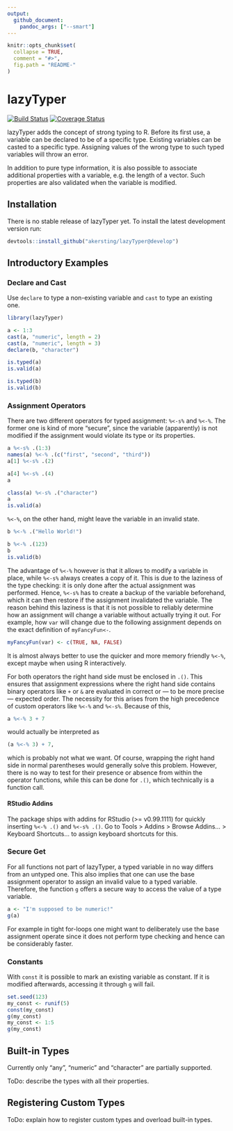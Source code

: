 ```yaml
---
output: 
  github_document: 
    pandoc_args: ["--smart"]
---
```


```r
knitr::opts_chunk$set(
  collapse = TRUE,
  comment = "#>",
  fig.path = "README-"
)
```

# lazyTyper

[![Build Status](https://travis-ci.org/akersting/lazyTyper.svg?branch=develop)](https://travis-ci.org/akersting/lazyTyper)
[![Coverage Status](https://codecov.io/github/akersting/lazyTyper/coverage.svg?branch=develop)](https://codecov.io/github/akersting/lazyTyper)

lazyTyper adds the concept of strong typing to R. Before its first use, a
variable can be declared to be of a specific type. Existing variables can be 
casted to a specific type. Assigning values of the wrong type to such typed
variables will throw an error.

In addition to pure type information, it is also possible to associate
additional properties with a variable, e.g. the length of a vector. Such
properties are also validated when the variable is modified.

## Installation
There is no stable release of lazyTyper yet. To install the latest development
version run:
```r
devtools::install_github("akersting/lazyTyper@develop")
```

## Introductory Examples

### Declare and Cast
Use `declare` to type a non-existing variable and `cast` to type an existing one.
```r
library(lazyTyper)

a <- 1:3
cast(a, "numeric", length = 2)
cast(a, "numeric", length = 3)
declare(b, "character")

is.typed(a)
is.valid(a)

is.typed(b)
is.valid(b)
```

### Assignment Operators
There are two different operators for typed assignment: `%<-s%` and `%<-%`. The
former one is kind of more "secure", since the variable (apparently) is not
modified if the assignment would violate its type or its properties.
```r
a %<-s% .(1:3)
names(a) %<-% .(c("first", "second", "third"))
a[1] %<-s% .(2)

a[4] %<-s% .(4)
a

class(a) %<-s% .("character")
a
is.valid(a)
```

`%<-%`, on the other hand, might leave the variable in an invalid state.
```r
b %<-% .("Hello World!")

b %<-% .(123)
b
is.valid(b)
```

The advantage of `%<-%` however is that it allows to modify a variable in place,
while `%<-s%` always creates a copy of it. This is due to the laziness of the
type checking: it is only done after the actual assignment was performed. Hence,
`%<-s%` has to create a backup of the variable beforehand, which it can then
restore if the assignment invalidated the variable. The reason behind this 
laziness is that it is not possible to reliably determine how an assignment
will change a variable without actually trying it out. For example, how `var` 
will change due to the following assignment depends on the exact definition of
`myFancyFun<-`.
```r
myFancyFun(var) <- c(TRUE, NA, FALSE)
```

It is almost always better to use the quicker and more memory friendly `%<-%`,
except maybe when using R interactively.

For both operators the right hand side must be enclosed in `.()`. This ensures
that assignment expressions where the right hand side contains binary operators 
like `+` or `&` are evaluated in correct or --- to be more precise --- expected
order. The necessity for this arises from the high precedence of custom 
operators like `%<-%` and `%<-s%`. Because of this,
```r
a %<-% 3 + 7
```
would actually be interpreted as
```r
(a %<-% 3) + 7,
```
which is probably not what we want. Of course, wrapping the right hand side in
normal parentheses would generally solve this problem. However, there is no way
to test for their presence or absence from within the operator functions, while
this can be done for `.()`, which technically is a function call.

#### RStudio Addins
The package ships with addins for RStudio (>= v0.99.1111) for quickly inserting 
`%<-% .()` and `%<-s% .()`. Go to Tools > Addins > Browse Addins... > Keyboard 
Shortcuts... to assign keyboard shortcuts for this.

### Secure Get
For all functions not part of lazyTyper, a typed variable in no way differs from
an untyped one. This also implies that one can use the base assignment operator
to assign an invalid value to a typed variable. Therefore, the function `g` 
offers a secure way to access the value of a type variable.
```r
a <- "I'm supposed to be numeric!"
g(a)
```

For example in tight for-loops one might want to deliberately use the base
assignment operate since it does not perform type checking and hence can be
considerably faster.

### Constants
With `const` it is possible to mark an existing variable as constant. If it is 
modified afterwards, accessing it through `g` will fail.
```r
set.seed(123)
my_const <- runif(5)
const(my_const)
g(my_const)
my_const <- 1:5
g(my_const)
```

## Built-in Types
Currently only "any", "numeric" and "character" are partially supported.

ToDo: describe the types with all their properties.

## Registering Custom Types
ToDo: explain how to register custom types and overload built-in types.
